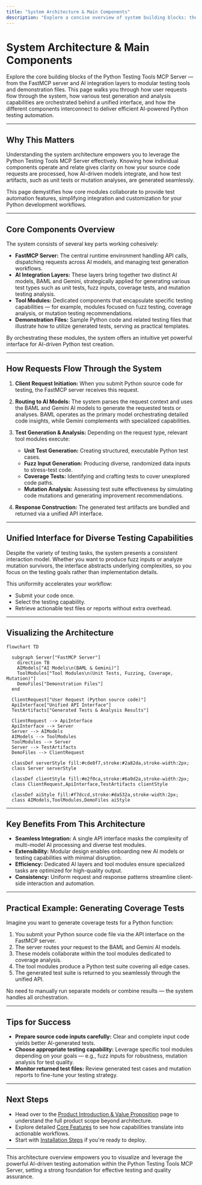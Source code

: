 ```yaml
---
title: "System Architecture & Main Components"
description: "Explore a concise overview of system building blocks: the FastMCP server, AI integration layers, tool modules, and demonstration files. Understand how requests flow through the system and how diverse testing capabilities are coordinated behind a unified interface. Includes a mermaid diagram visualizing relationships among server, tool modules, BAML client, and test files."
---
```


# System Architecture & Main Components

Explore the core building blocks of the Python Testing Tools MCP Server — from the FastMCP server and AI integration layers to modular testing tools and demonstration files. This page walks you through how user requests flow through the system, how various test generation and analysis capabilities are orchestrated behind a unified interface, and how the different components interconnect to deliver efficient AI-powered Python testing automation.

---

## Why This Matters

Understanding the system architecture empowers you to leverage the Python Testing Tools MCP Server effectively. Knowing how individual components operate and relate gives clarity on how your source code requests are processed, how AI-driven models integrate, and how test artifacts, such as unit tests or mutation analyses, are generated seamlessly.

This page demystifies how core modules collaborate to provide test automation features, simplifying integration and customization for your Python development workflows.

---

## Core Components Overview

The system consists of several key parts working cohesively:

- **FastMCP Server:** The central runtime environment handling API calls, dispatching requests across AI models, and managing test generation workflows.
- **AI Integration Layers:** These layers bring together two distinct AI models, BAML and Gemini, strategically applied for generating various test types such as unit tests, fuzz inputs, coverage tests, and mutation testing analysis.
- **Tool Modules:** Dedicated components that encapsulate specific testing capabilities — for example, modules focused on fuzz testing, coverage analysis, or mutation testing recommendations.
- **Demonstration Files:** Sample Python code and related testing files that illustrate how to utilize generated tests, serving as practical templates.

By orchestrating these modules, the system offers an intuitive yet powerful interface for AI-driven Python test creation.

---

## How Requests Flow Through the System

1. **Client Request Initiation:** When you submit Python source code for testing, the FastMCP server receives this request.

2. **Routing to AI Models:** The system parses the request context and uses the BAML and Gemini AI models to generate the requested tests or analyses. BAML operates as the primary model orchestrating detailed code insights, while Gemini complements with specialized capabilities.

3. **Test Generation & Analysis:** Depending on the request type, relevant tool modules execute:
   - **Unit Test Generation:** Creating structured, executable Python test cases.
   - **Fuzz Input Generation:** Producing diverse, randomized data inputs to stress-test code.
   - **Coverage Tests:** Identifying and crafting tests to cover unexplored code paths.
   - **Mutation Analysis:** Assessing test suite effectiveness by simulating code mutations and generating improvement recommendations.

4. **Response Construction:** The generated test artifacts are bundled and returned via a unified API interface.


---

## Unified Interface for Diverse Testing Capabilities

Despite the variety of testing tasks, the system presents a consistent interaction model. Whether you want to produce fuzz inputs or analyze mutation survivors, the interface abstracts underlying complexities, so you focus on the testing goals rather than implementation details.

This uniformity accelerates your workflow:

- Submit your code once.
- Select the testing capability.
- Retrieve actionable test files or reports without extra overhead.

---

## Visualizing the Architecture

```mermaid
flowchart TD

  subgraph Server["FastMCP Server"]
    direction TB
    AIModels["AI Models\n(BAML & Gemini)"]
    ToolModules["Tool Modules\n(Unit Tests, Fuzzing, Coverage, Mutation)"]
    DemoFiles["Demonstration Files"]
  end

  ClientRequest["User Request (Python source code)"]
  ApiInterface["Unified API Interface"]
  TestArtifacts["Generated Tests & Analysis Results"]

  ClientRequest --> ApiInterface
  ApiInterface --> Server
  Server --> AIModels
  AIModels --> ToolModules
  ToolModules --> Server
  Server --> TestArtifacts
  DemoFiles --> ClientRequest

  classDef serverStyle fill:#cde8f7,stroke:#2a82da,stroke-width:2px;
  class Server serverStyle

  classDef clientStyle fill:#e2f0ca,stroke:#6a9d2a,stroke-width:2px;
  class ClientRequest,ApiInterface,TestArtifacts clientStyle

  classDef aiStyle fill:#f7dccd,stroke:#da532a,stroke-width:2px;
  class AIModels,ToolModules,DemoFiles aiStyle
```

---

## Key Benefits From This Architecture

- **Seamless Integration:** A single API interface masks the complexity of multi-model AI processing and diverse test modules.
- **Extensibility:** Modular design enables onboarding new AI models or testing capabilities with minimal disruption.
- **Efficiency:** Dedicated AI layers and tool modules ensure specialized tasks are optimized for high-quality output.
- **Consistency:** Uniform request and response patterns streamline client-side interaction and automation.

---

## Practical Example: Generating Coverage Tests

Imagine you want to generate coverage tests for a Python function:

1. You submit your Python source code file via the API interface on the FastMCP server.
2. The server routes your request to the BAML and Gemini AI models.
3. These models collaborate within the tool modules dedicated to coverage analysis.
4. The tool modules produce a Python test suite covering all edge cases.
5. The generated test suite is returned to you seamlessly through the unified API.

No need to manually run separate models or combine results — the system handles all orchestration.

---

## Tips for Success

- **Prepare source code inputs carefully:** Clear and complete input code yields better AI-generated tests.
- **Choose appropriate testing capability:** Leverage specific tool modules depending on your goals — e.g., fuzz inputs for robustness, mutation analysis for test quality.
- **Monitor returned test files:** Review generated test cases and mutation reports to fine-tune your testing strategy.

---

## Next Steps

- Head over to the [Product Introduction & Value Proposition](/overview/product-intro-and-architecture/product-value-proposition) page to understand the full product scope beyond architecture.
- Explore detailed [Core Features](/overview/concepts-features-usecases/core-features-overview) to see how capabilities translate into actionable workflows.
- Start with [Installation Steps](/getting-started/setup-prerequisites-installation/installation-steps) if you're ready to deploy.

---

This architecture overview empowers you to visualize and leverage the powerful AI-driven testing automation within the Python Testing Tools MCP Server, setting a strong foundation for effective testing and quality assurance.
